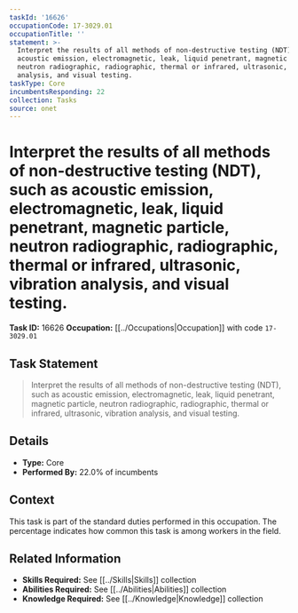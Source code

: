 ```yaml
---
taskId: '16626'
occupationCode: 17-3029.01
occupationTitle: ''
statement: >-
  Interpret the results of all methods of non-destructive testing (NDT), such as
  acoustic emission, electromagnetic, leak, liquid penetrant, magnetic particle,
  neutron radiographic, radiographic, thermal or infrared, ultrasonic, vibration
  analysis, and visual testing.
taskType: Core
incumbentsResponding: 22
collection: Tasks
source: onet
---
```

# Interpret the results of all methods of non-destructive testing (NDT), such as acoustic emission, electromagnetic, leak, liquid penetrant, magnetic particle, neutron radiographic, radiographic, thermal or infrared, ultrasonic, vibration analysis, and visual testing.

**Task ID:** 16626
**Occupation:** [[../Occupations|Occupation]] with code `17-3029.01`

## Task Statement

> Interpret the results of all methods of non-destructive testing (NDT), such as acoustic emission, electromagnetic, leak, liquid penetrant, magnetic particle, neutron radiographic, radiographic, thermal or infrared, ultrasonic, vibration analysis, and visual testing.

## Details

- **Type:** Core
- **Performed By:** 22.0% of incumbents

## Context

This task is part of the standard duties performed in this occupation. The percentage indicates how common this task is among workers in the field.

## Related Information

- **Skills Required:** See [[../Skills|Skills]] collection
- **Abilities Required:** See [[../Abilities|Abilities]] collection
- **Knowledge Required:** See [[../Knowledge|Knowledge]] collection

